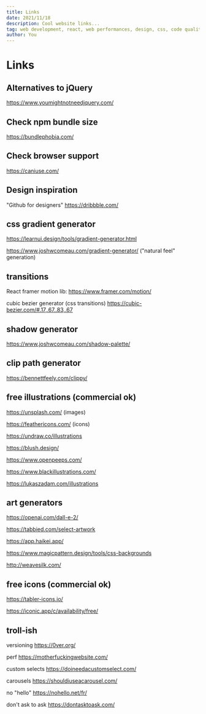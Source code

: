 ```yaml
---
title: Links
date: 2021/11/18
description: Cool website links...
tag: web development, react, web performances, design, css, code quality
author: You
---
```


# Links

## Alternatives to jQuery

https://www.youmightnotneedjquery.com/

## Check npm bundle size

https://bundlephobia.com/

## Check browser support

https://caniuse.com/

## Design inspiration

"Github for designers"
https://dribbble.com/

## css gradient generator

https://learnui.design/tools/gradient-generator.html

https://www.joshwcomeau.com/gradient-generator/ ("natural feel" generation)

## transitions

React framer motion lib:
https://www.framer.com/motion/

cubic bezier generator (css transitions)
https://cubic-bezier.com/#.17,.67,.83,.67

## shadow generator

https://www.joshwcomeau.com/shadow-palette/

## clip path generator

https://bennettfeely.com/clippy/

## free illustrations (commercial ok)

https://unsplash.com/ (images)

https://feathericons.com/ (icons)

https://undraw.co/illustrations

https://blush.design/

https://www.openpeeps.com/

https://www.blackillustrations.com/

https://lukaszadam.com/illustrations

## art generators

https://openai.com/dall-e-2/

https://tabbied.com/select-artwork

https://app.haikei.app/

https://www.magicpattern.design/tools/css-backgrounds

http://weavesilk.com/

## free icons (commercial ok)

https://tabler-icons.io/

https://iconic.app/c/availability/free/

## troll-ish

versioning
https://0ver.org/

perf
https://motherfuckingwebsite.com/

custom selects
https://doineedacustomselect.com/

carousels
https://shouldiuseacarousel.com/

no "hello"
https://nohello.net/fr/

don't ask to ask
https://dontasktoask.com/
